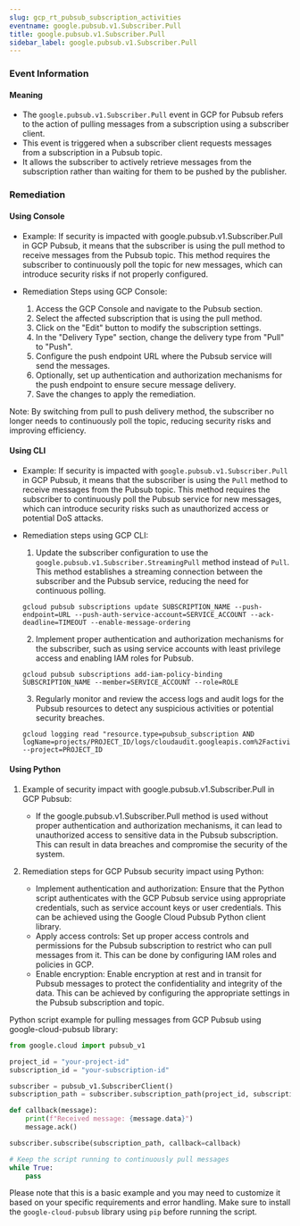 ```yaml
--- 
slug: gcp_rt_pubsub_subscription_activities
eventname: google.pubsub.v1.Subscriber.Pull
title: google.pubsub.v1.Subscriber.Pull
sidebar_label: google.pubsub.v1.Subscriber.Pull
---
```

                       
### Event Information

#### Meaning

- The `google.pubsub.v1.Subscriber.Pull` event in GCP for Pubsub refers to the action of pulling messages from a subscription using a subscriber client.
- This event is triggered when a subscriber client requests messages from a subscription in a Pubsub topic.
- It allows the subscriber to actively retrieve messages from the subscription rather than waiting for them to be pushed by the publisher.

### Remediation

#### Using Console

- Example: If security is impacted with google.pubsub.v1.Subscriber.Pull in GCP Pubsub, it means that the subscriber is using the pull method to receive messages from the Pubsub topic. This method requires the subscriber to continuously poll the topic for new messages, which can introduce security risks if not properly configured.

- Remediation Steps using GCP Console:
  1. Access the GCP Console and navigate to the Pubsub section.
  2. Select the affected subscription that is using the pull method.
  3. Click on the "Edit" button to modify the subscription settings.
  4. In the "Delivery Type" section, change the delivery type from "Pull" to "Push".
  5. Configure the push endpoint URL where the Pubsub service will send the messages.
  6. Optionally, set up authentication and authorization mechanisms for the push endpoint to ensure secure message delivery.
  7. Save the changes to apply the remediation.

Note: By switching from pull to push delivery method, the subscriber no longer needs to continuously poll the topic, reducing security risks and improving efficiency.

#### Using CLI

- Example: If security is impacted with `google.pubsub.v1.Subscriber.Pull` in GCP Pubsub, it means that the subscriber is using the `Pull` method to receive messages from the Pubsub topic. This method requires the subscriber to continuously poll the Pubsub service for new messages, which can introduce security risks such as unauthorized access or potential DoS attacks.

- Remediation steps using GCP CLI:
  1. Update the subscriber configuration to use the `google.pubsub.v1.Subscriber.StreamingPull` method instead of `Pull`. This method establishes a streaming connection between the subscriber and the Pubsub service, reducing the need for continuous polling.
  ```
  gcloud pubsub subscriptions update SUBSCRIPTION_NAME --push-endpoint=URL --push-auth-service-account=SERVICE_ACCOUNT --ack-deadline=TIMEOUT --enable-message-ordering
  ```
  2. Implement proper authentication and authorization mechanisms for the subscriber, such as using service accounts with least privilege access and enabling IAM roles for Pubsub.
  ```
  gcloud pubsub subscriptions add-iam-policy-binding SUBSCRIPTION_NAME --member=SERVICE_ACCOUNT --role=ROLE
  ```
  3. Regularly monitor and review the access logs and audit logs for the Pubsub resources to detect any suspicious activities or potential security breaches.
  ```
  gcloud logging read "resource.type=pubsub_subscription AND logName=projects/PROJECT_ID/logs/cloudaudit.googleapis.com%2Factivity" --project=PROJECT_ID
  ```

#### Using Python

1. Example of security impact with google.pubsub.v1.Subscriber.Pull in GCP Pubsub:
   - If the google.pubsub.v1.Subscriber.Pull method is used without proper authentication and authorization mechanisms, it can lead to unauthorized access to sensitive data in the Pubsub subscription. This can result in data breaches and compromise the security of the system.

2. Remediation steps for GCP Pubsub security impact using Python:
   - Implement authentication and authorization: Ensure that the Python script authenticates with the GCP Pubsub service using appropriate credentials, such as service account keys or user credentials. This can be achieved using the Google Cloud Pubsub Python client library.
   - Apply access controls: Set up proper access controls and permissions for the Pubsub subscription to restrict who can pull messages from it. This can be done by configuring IAM roles and policies in GCP.
   - Enable encryption: Enable encryption at rest and in transit for Pubsub messages to protect the confidentiality and integrity of the data. This can be achieved by configuring the appropriate settings in the Pubsub subscription and topic.

Python script example for pulling messages from GCP Pubsub using google-cloud-pubsub library:

```python
from google.cloud import pubsub_v1

project_id = "your-project-id"
subscription_id = "your-subscription-id"

subscriber = pubsub_v1.SubscriberClient()
subscription_path = subscriber.subscription_path(project_id, subscription_id)

def callback(message):
    print(f"Received message: {message.data}")
    message.ack()

subscriber.subscribe(subscription_path, callback=callback)

# Keep the script running to continuously pull messages
while True:
    pass
```

Please note that this is a basic example and you may need to customize it based on your specific requirements and error handling. Make sure to install the `google-cloud-pubsub` library using `pip` before running the script.


 
